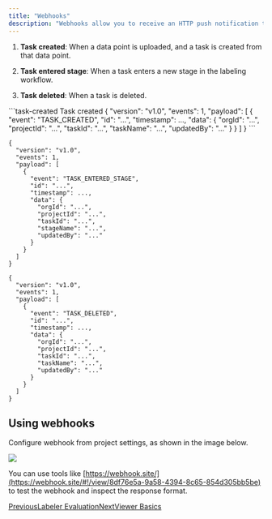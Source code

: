 ```yaml
---
title: "Webhooks"
description: "Webhooks allow you to receive an HTTP push notification triggered by certain events within a project. Currently, webhooks are triggered by the following events:"
---
```


1. **Task created**: When a data point is uploaded, and a task is created from that data point.

2. **Task entered stage**: When a task enters a new stage in the labeling workflow.

3. **Task deleted**: When a task is deleted.

<CodeGroup>
  ```task-created Task created
  {
    "version": "v1.0",
    "events": 1,
    "payload": [
      {
        "event": "TASK_CREATED",
        "id": "...",
        "timestamp": ...,
        "data": {
          "orgId": "...",
          "projectId": "...",
          "taskId": "...",
          "taskName": "...",
          "updatedBy": "..."
        }
      }
    ]
  }
  ```

  ```task-entered-stage Task entered stage
  {
    "version": "v1.0",
    "events": 1,
    "payload": [
      {
        "event": "TASK_ENTERED_STAGE",
        "id": "...",
        "timestamp": ...,
        "data": {
          "orgId": "...",
          "projectId": "...",
          "taskId": "...",
          "stageName": "...",
          "updatedBy": "..."
        }
      }
    ]
  }
  ```

  ```task-deleted Task deleted
  {
    "version": "v1.0",
    "events": 1,
    "payload": [
      {
        "event": "TASK_DELETED",
        "id": "...",
        "timestamp": ...,
        "data": {
          "orgId": "...",
          "projectId": "...",
          "taskId": "...",
          "taskName": "...",
          "updatedBy": "..."
        }
      }
    ]
  }
  ```
</CodeGroup>

## Using webhooks

Configure webhook from project settings, as shown in the image below.

![](/images/project-settings-and-configuration/files%2Fv0%2Fb%2Fgitbook-x-prod.appspot.com%2Fo%2Fspaces%252F-MKt1BePyOQuVTnMGssE%252Fuploads%252FR5B593ZgHd6Q5WUREEVs%252FRedBrick%2520AI%25202024-04-22%2520at%252011.05.15%25402x.png)

You can use tools like [https://webhook.site/](https://webhook.site/#!/view/8df76e5a-9a58-4394-8c65-854d305bb5be) to test the webhook and inspect the response format.

[PreviousLabeler Evaluation](/project-settings-and-configuration/labeler-evaluation)[NextViewer Basics](/annotation-and-viewer/viewer-basics)
